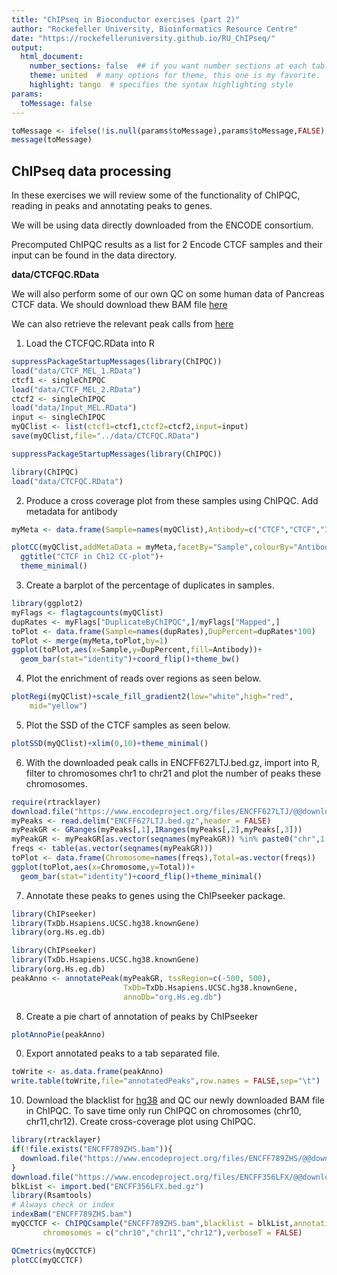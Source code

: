 ```yaml
---
title: "ChIPseq in Bioconductor exercises (part 2)"
author: "Rockefeller University, Bioinformatics Resource Centre"
date: "https://rockefelleruniversity.github.io/RU_ChIPseq/"
output: 
  html_document:
    number_sections: false  ## if you want number sections at each table header
    theme: united  # many options for theme, this one is my favorite.
    highlight: tango  # specifies the syntax highlighting style
params:
  toMessage: false    
---
```


```r
toMessage <- ifelse(!is.null(params$toMessage),params$toMessage,FALSE)
message(toMessage)
```


## ChIPseq data processing

In these exercises we will review some of the functionality of ChIPQC, reading in peaks and annotating peaks to genes.

We will be using data directly downloaded from the ENCODE consortium.

Precomputed ChIPQC results as a list for 2 Encode CTCF samples and their input can be found in the data directory.

**data/CTCFQC.RData**

We will also perform some of our own QC on some human data of Pancreas CTCF data. We should download thew BAM file [here](https://www.encodeproject.org/files/ENCFF789ZHS/@@download/ENCFF789ZHS.bam)

We can also retrieve the relevant peak calls from [here](https://www.encodeproject.org/files/ENCFF627LTJ/@@download/ENCFF627LTJ.bed.gz)

1. Load the CTCFQC.RData into R

```r
suppressPackageStartupMessages(library(ChIPQC))
load("data/CTCF_MEL_1.RData")
ctcf1 <- singleChIPQC
load("data/CTCF_MEL_2.RData")
ctcf2 <- singleChIPQC
load("data/Input_MEL.RData")
input <- singleChIPQC
myQClist <- list(ctcf1=ctcf1,ctcf2=ctcf2,input=input)
save(myQClist,file="../data/CTCFQC.RData")
```

```r
suppressPackageStartupMessages(library(ChIPQC))
```

```r
library(ChIPQC)
load("data/CTCFQC.RData")
```

2. Produce a cross coverage plot from these samples using ChIPQC. Add metadata for antibody

```r
myMeta <- data.frame(Sample=names(myQClist),Antibody=c("CTCF","CTCF","Input"))

plotCC(myQClist,addMetaData = myMeta,facetBy="Sample",colourBy="Antibody")+
  ggtitle("CTCF in Ch12 CC-plot")+
  theme_minimal()
```

3. Create a barplot of the percentage of duplicates in samples.

```r
library(ggplot2)
myFlags <- flagtagcounts(myQClist)
dupRates <- myFlags["DuplicateByChIPQC",]/myFlags["Mapped",]
toPlot <- data.frame(Sample=names(dupRates),DupPercent=dupRates*100)
toPlot <- merge(myMeta,toPlot,by=1)
ggplot(toPlot,aes(x=Sample,y=DupPercent,fill=Antibody))+
  geom_bar(stat="identity")+coord_flip()+theme_bw()
```


4. Plot the enrichment of reads over regions as seen below.

```r
plotRegi(myQClist)+scale_fill_gradient2(low="white",high="red",
    mid="yellow")
```

5. Plot the SSD of the CTCF samples as seen below.

```r
plotSSD(myQClist)+xlim(0,10)+theme_minimal()
```

6. With the downloaded peak calls in ENCFF627LTJ.bed.gz, import into R, filter to chromosomes chr1 to chr21 and plot the number of peaks these chromosomes.

```r
require(rtracklayer)
download.file("https://www.encodeproject.org/files/ENCFF627LTJ/@@download/ENCFF627LTJ.bed.gz","ENCFF627LTJ.bed.gz")
myPeaks <- read.delim("ENCFF627LTJ.bed.gz",header = FALSE)
myPeakGR <- GRanges(myPeaks[,1],IRanges(myPeaks[,2],myPeaks[,3]))
myPeakGR <- myPeakGR[as.vector(seqnames(myPeakGR)) %in% paste0("chr",1:21)]
freqs <- table(as.vector(seqnames(myPeakGR)))
toPlot <- data.frame(Chromosome=names(freqs),Total=as.vector(freqs))
ggplot(toPlot,aes(x=Chromosome,y=Total))+
  geom_bar(stat="identity")+coord_flip()+theme_minimal()
```

7. Annotate these peaks to genes using the ChIPseeker package.

```r
library(ChIPseeker)
library(TxDb.Hsapiens.UCSC.hg38.knownGene)
library(org.Hs.eg.db)
```

```r
library(ChIPseeker)
library(TxDb.Hsapiens.UCSC.hg38.knownGene)
library(org.Hs.eg.db)
peakAnno <- annotatePeak(myPeakGR, tssRegion=c(-500, 500), 
                         TxDb=TxDb.Hsapiens.UCSC.hg38.knownGene, 
                         annoDb="org.Hs.eg.db")

```

8. Create a pie chart of annotation of peaks by ChIPseeker

```r
plotAnnoPie(peakAnno)
```

0. Export annotated peaks to a tab separated file.

```r
toWrite <- as.data.frame(peakAnno)
write.table(toWrite,file="annotatedPeaks",row.names = FALSE,sep="\t")
```


10. Download the blacklist for [hg38](https://www.encodeproject.org/annotations/ENCSR636HFF/) and QC our newly downloaded BAM file in ChIPQC. To save time only run ChIPQC on chromosomes (chr10, chr11,chr12). Create cross-coverage plot using ChIPQC.

```r
library(rtracklayer)
if(!file.exists("ENCFF789ZHS.bam")){
  download.file("https://www.encodeproject.org/files/ENCFF789ZHS/@@download/ENCFF789ZHS.bam","ENCFF789ZHS.bam")
}
download.file("https://www.encodeproject.org/files/ENCFF356LFX/@@download/ENCFF356LFX.bed.gz","ENCFF356LFX.bed.gz")
blkList <- import.bed("ENCFF356LFX.bed.gz")
library(Rsamtools)
# Always check or index 
indexBam("ENCFF789ZHS.bam")
myQCCTCF <- ChIPQCsample("ENCFF789ZHS.bam",blacklist = blkList,annotation = "hg38",
       chromosomes = c("chr10","chr11","chr12"),verboseT = FALSE)

QCmetrics(myQCCTCF)
plotCC(myQCCTCF)
```


